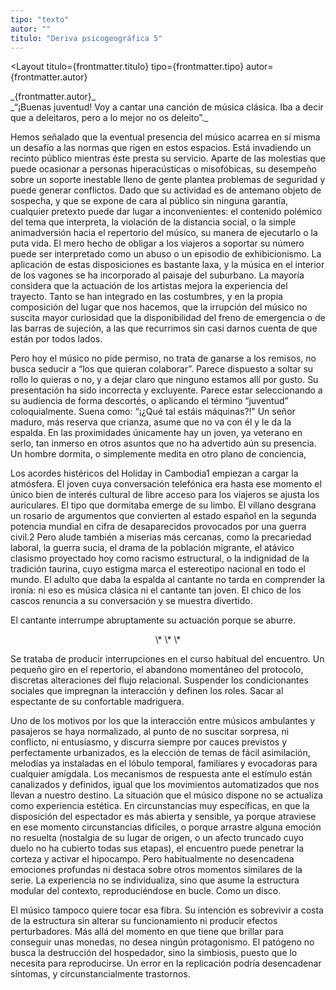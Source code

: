 ```yaml
---
tipo: "texto"
autor: ""
titulo: "Deriva psicogeográfica 5"
---
```



<Layout
  titulo={frontmatter.titulo}
  tipo={frontmatter.tipo}
  autor={frontmatter.autor}
>

<Prose>
_{frontmatter.autor}_

<div class="text-red-500">
_“¡Buenas juventud! Voy a cantar una canción de música clásica. Iba a decir que a deleitaros, pero a lo mejor no os deleito”._

Hemos señalado que la eventual presencia del músico acarrea en sí misma un desafío a las normas que rigen en estos espacios. Está invadiendo un recinto público mientras éste presta su servicio. Aparte de las molestias que puede ocasionar a personas hiperacústicas o misofóbicas, su desempeño sobre un soporte inestable lleno de gente plantea problemas de seguridad y puede generar conflictos. Dado que su actividad es de antemano objeto de sospecha, y que se expone de cara al público sin ninguna garantía, cualquier pretexto puede dar lugar a inconvenientes: el contenido polémico del tema que interpreta, la violación de la distancia social, o la simple animadversión hacia el repertorio del músico, su manera de ejecutarlo o la puta vida. El mero hecho de obligar a los viajeros a soportar su número puede ser interpretado como un abuso o un episodio de exhibicionismo. La aplicación de estas disposiciones es bastante laxa, y la música en el interior de los vagones se ha incorporado al paisaje del suburbano. La mayoría considera que la actuación de los artistas mejora la experiencia del trayecto. Tanto se han integrado en las costumbres, y en la propia composición del lugar que nos hacemos, que la irrupción del músico no suscita mayor curiosidad que la disponibilidad del freno de emergencia o de las barras de sujeción, a las que recurrimos sin casi darnos cuenta de que están por todos lados.

Pero hoy el músico no pide permiso, no trata de ganarse a los remisos, no busca seducir a “los que quieran colaborar”. Parece dispuesto a soltar su rollo lo quieras o no, y a dejar claro que ninguno estamos allí por gusto. Su presentación ha sido incorrecta y excluyente. Parece estar seleccionando a su audiencia de forma descortés, o aplicando el término “juventud” coloquialmente. Suena como: “¡¿Qué tal estáis máquinas?!” Un señor maduro, más reserva que crianza, asume que no va con él y le da la espalda. En las proximidades únicamente hay un joven, ya veterano en serlo, tan inmerso en otros asuntos que no ha advertido aún su presencia. Un hombre dormita, o simplemente medita en otro plano de conciencia,

Los acordes histéricos del Holiday in Cambodia1 empiezan a cargar la atmósfera. El joven cuya conversación telefónica era hasta ese momento el único bien de interés cultural de libre acceso para los viajeros se ajusta los auriculares. El tipo que dormitaba emerge de su limbo. El villano desgrana un rosario de argumentos que convierten al estado español en la segunda potencia mundial en cifra de desaparecidos provocados por una guerra civil.2 Pero alude también a miserias más cercanas, como la precariedad laboral, la guerra sucia, el drama de la población migrante, el atávico clasismo proyectado hoy como racismo estructural, o la indignidad de la tradición taurina, cuyo estigma marca el estereotipo nacional en todo el mundo. El adulto que daba la espalda al cantante no tarda en comprender la ironía: ni eso es música clásica ni el cantante tan joven. El chico de los cascos renuncia a su conversación y se muestra divertido.

El cantante interrumpe abruptamente su actuación porque se aburre.

<p align="center">\* \* \*</p>

Se trataba de producir interrupciones en el curso habitual del encuentro. Un pequeño giro en el repertorio, el abandono momentáneo del protocolo, discretas alteraciones del flujo relacional. Suspender los condicionantes sociales que impregnan la interacción y definen los roles. Sacar al espectante de su confortable madriguera.

Uno de los motivos por los que la interacción entre músicos ambulantes y pasajeros se haya normalizado, al punto de no suscitar sorpresa, ni conflicto, ni entusiasmo, y discurra siempre por cauces previstos y perfectamente urbanizados, es la elección de temas de fácil asimilación, melodías ya instaladas en el lóbulo temporal, familiares y evocadoras para cualquier amígdala. Los mecanismos de respuesta ante el estímulo están canalizados y definidos, igual que los movimientos automatizados que nos llevan a nuestro destino. La situación que el músico dispone no se actualiza como experiencia estética. En circunstancias muy específicas, en que la disposición del espectador es más abierta y sensible, ya porque atraviese en ese momento circunstancias difíciles, o porque arrastre alguna emoción no resuelta (nostalgia de su lugar de origen, o un afecto truncado cuyo duelo no ha cubierto todas sus etapas), el encuentro puede penetrar la corteza y activar el hipocampo. Pero habitualmente no desencadena emociones profundas ni destaca sobre otros momentos similares de la serie. La experiencia no se individualiza, sino que asume la estructura modular del contexto, reproduciéndose en bucle. Como un disco.

El músico tampoco quiere tocar esa fibra. Su intención es sobrevivir a costa de la estructura sin alterar su funcionamiento ni producir efectos perturbadores. Más allá del momento en que tiene que brillar para conseguir unas monedas, no desea ningún protagonismo. El patógeno no busca la destrucción del hospedador, sino la simbiosis, puesto que lo necesita para reproducirse. Un error en la replicación podría desencadenar síntomas, y circunstancialmente trastornos.

</div>

</Prose>
</Layout>
